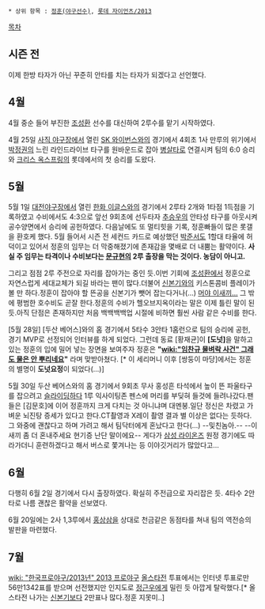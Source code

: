  * 상위 항목 : [[정훈(야구선수)]], [[롯데 자이언츠/2013]]

[[목차]]
== 시즌 전 ==
이제 한방 타자가 아닌 꾸준히 안타를 치는 타자가 되겠다고 선언했다.

== 4월 ==
4월 중순 들어 부진한 [[조성환]] 선수를 대신하여 2루수를 맡기 시작하였다.

4월 25일 [[사직 야구장]]에서 열린 [[SK 와이번스]]와의 경기에서 4회초 1사 만루의 위기에서 [[박정권]]의 느린 라인드라이브 타구를 원바운드로 잡아 [[병살타]]로 연결시켜 팀의 6:0 승리와 [[크리스 옥스프링]]의 롯데에서의 첫 승리를 도왔다.

== 5월 ==
5월 1일 [[대전야구장]]에서 열린 [[한화 이글스]]와의 경기에서 2루타 2개와 1타점 1득점을 기록하였고 수비에서도 4:3으로 앞선 9회초에 선두타자 [[추승우]]의 안타성 타구를 아웃시켜 공수양면에서 승리에 공헌하였다. 다음날에도 또 멀티힛을 기록, 정훈빠들이 많은 롯갤을 환호케 했다. 5월 들어서 시즌 전 세컨드 카드로 예상했던 [[박준서]]도 1할대 타율에 허덕이고 있어서 정훈의 임무는 더 막중해졌기에 존재감을 몇배로 더 내뿜는 활약이다. '''사실 주 임무는 타격이나 수비보다는 [[문규현]]의 2루 출장을 막는 것이다. 농담이 아니고.''' 

그리고 점점 2루 주전으로 자리를 잡아가는 중인 듯.이번 기회에 [[조성환]]에서 정훈으로 자연스럽게 세대교체가 되길 바라는 팬이 많다.더불어 [[신본기]]와의 키스톤콤비 플레이가 볼 만 하다.정훈이 잡아야 할 뜬공을 신본기가 뺏어 잡는다거나(...) [http://gall.dcinside.com/list.php?id=giants_new&no=2309979&page=3&recommend=1&recommend=1&bbs= 머야 이새끼...] 그 밖에 평범한 호수비도 곧잘 한다.정훈의 수비가 헬오브지옥이라는 말은 이제 틀린 말이 된 듯.아직 단점은 존재하지만 처음 백백백백업 시절에 비하면 훨씬 사람 같은 수비를 한다.

[5월 28일] [두산 베어스]와의 홈 경기에서 5타수 3안타 1홈런으로 팀의 승리에 공헌, 경기 MVP로 선정되어 인터뷰를 하게 되었다. 그런데 동료 [황재균]이 '''[도넛]'''을 말하고 있는 정훈의 입에 밀어 넣는 장면을 보여주자 정훈은 '''"[[wiki:"임찬규 물벼락 사건" 그래도 물은 안 뿌리네요]]"''' 라며 맞받아쳤다. [* 이 세리머니 이후 [쌍둥이 마당]에서는 정훈의 별명이 '''도넛요정'''이 되었다(...)]

5월 30일 두산 베어스와의 홈 경기에서 9회초 무사 홍성흔 타석에서 높이 뜬 파울타구를 잡으려고 [[슬라이딩]]하다 1루 익사이팅존 펜스에 머리를 부딪혀 들것에 들려나갔다.팬들은 [김문호]에 이어 정훈까지 크게 다치는 것 아니냐며 대멘붕.일단 정신은 차렸고 가벼운 뇌진탕 증세가 있다고 한다.CT촬영과 X레이 촬영 결과 별 이상은 없다는 듯하다. 그 와중에 괜찮다고 하며 가려고 해서 팀닥터에게 혼났다고 한다(...) --및친놈아.-- --이 새끼 좀 더 혼내주세요 현기증 난단 말이에요-- 게다가 [[삼성 라이온즈]] 원정 경기에도 따라가더니 훈련하겠다고 해서 버스로 쫓겨나는 등 이야깃거리가 많았다고...

== 6월 ==
다행히 6월 2일 경기에서 다시 출장하였다. 확실히 주전급으로 자리잡은 듯. 4타수 2안타로 나름 괜찮은 활약을 선보였다. 

6월 20일에는 2사 1,3루에서 [[홍상삼]]을 상대로 천금같은 동점타를 쳐내 팀의 역전승의 발판을 마련했다.

== 7월 ==
[[wiki: "한국프로야구/2013년" 2013 프로야구]] [[올스타전]] 투표에서는 인터넷 투표로만 56만1342표를 받으며 선전했지만 인지도로 [[정근우]]에게 밀린 듯 아깝게 탈락했다.[* 올스타전 나가는 [[신본기]]보다 2만표나 많다.정훈 지못미..]
